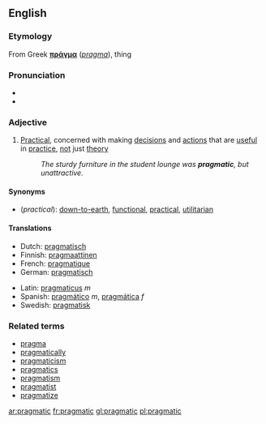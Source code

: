 ==English==

===Etymology===
From Greek '''[[πράγμα]]''' (''[[pragma]]''), thing

===Pronunciation===
*{{IPA|/prægˈmætɪk/}}
*{{audio|en-us-pragmatic.ogg|Audio (US)}}

===Adjective===
{{en-adj}}

#[[Practical]], concerned with making [[decision]]s and [[action]]s that are [[useful]] in [[practice]], [[not]] just [[theory]]
#:''The sturdy furniture in the student lounge was '''pragmatic''', but unattractive.''

====Synonyms====
*(''practical''): [[down-to-earth]], [[functional]], [[practical]], [[utilitarian]]

====Translations====
{{top}}
*Dutch: [[pragmatisch]]
*Finnish: [[pragmaattinen]]
*French: [[pragmatique]]
*German: [[pragmatisch]]
{{mid}}
*Latin: [[pragmaticus]] ''m''
*Spanish: [[pragmático]] ''m'', [[pragmática]] ''f''
*Swedish: [[pragmatisk]]
{{bottom}}

===Related terms===
*[[pragma]]
*[[pragmatically]]
*[[pragmaticism]]
*[[pragmatics]]
*[[pragmatism]]
*[[pragmatist]]
*[[pragmatize]]

[[ar:pragmatic]]
[[fr:pragmatic]]
[[gl:pragmatic]]
[[pl:pragmatic]]